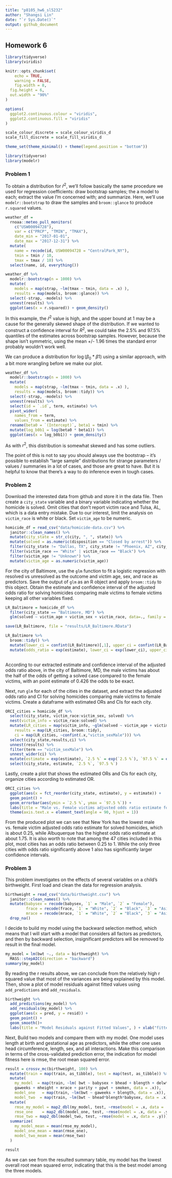 ```yaml
---
title: "p8105_hw6_sl5232"
author: "Shangsi Lin"
date: "`r Sys.Date()`"
output: github_document
---
```

## Homework 6
```r
library(tidyverse)
library(viridis)

knitr::opts_chunk$set(
	echo = TRUE,
	warning = FALSE,
	fig.width = 8, 
  fig.height = 6,
  out.width = "90%"
)

options(
  ggplot2.continuous.colour = "viridis",
  ggplot2.continuous.fill = "viridis"
)

scale_colour_discrete = scale_colour_viridis_d
scale_fill_discrete = scale_fill_viridis_d

theme_set(theme_minimal() + theme(legend.position = "bottom"))
```

```r
library(tidyverse)
library(modelr)
```

### Problem 1

To obtain a distribution for $\hat{r}^2$, we'll follow basically the same procedure we used for regression coefficients: draw bootstrap samples; the a model to each; extract the value I'm concerned with; and summarize. Here, we'll use `modelr::bootstrap` to draw the samples and `broom::glance` to produce `r.squared` values. 

```r
weather_df = 
  rnoaa::meteo_pull_monitors(
    c("USW00094728"),
    var = c("PRCP", "TMIN", "TMAX"), 
    date_min = "2017-01-01",
    date_max = "2017-12-31") %>%
  mutate(
    name = recode(id, USW00094728 = "CentralPark_NY"),
    tmin = tmin / 10,
    tmax = tmax / 10) %>%
  select(name, id, everything())
```


```r
weather_df %>% 
  modelr::bootstrap(n = 1000) %>% 
  mutate(
    models = map(strap, ~lm(tmax ~ tmin, data = .x) ),
    results = map(models, broom::glance)) %>% 
  select(-strap, -models) %>% 
  unnest(results) %>% 
  ggplot(aes(x = r.squared)) + geom_density()
```

In this example, the $\hat{r}^2$ value is high, and the upper bound at 1 may be a cause for the generally skewed shape of the distribution. If we wanted to construct a confidence interval for $R^2$, we could take the 2.5% and 97.5% quantiles of the estimates across bootstrap samples. However, because the shape isn't symmetric, using the mean +/- 1.96 times the standard error probably wouldn't work well.

We can produce a distribution for $\log(\beta_0 * \beta1)$ using a similar approach, with a bit more wrangling before we make our plot.

```r
weather_df %>% 
  modelr::bootstrap(n = 1000) %>% 
  mutate(
    models = map(strap, ~lm(tmax ~ tmin, data = .x) ),
    results = map(models, broom::tidy)) %>% 
  select(-strap, -models) %>% 
  unnest(results) %>% 
  select(id = `.id`, term, estimate) %>% 
  pivot_wider(
    names_from = term, 
    values_from = estimate) %>% 
  rename(beta0 = `(Intercept)`, beta1 = tmin) %>% 
  mutate(log_b0b1 = log(beta0 * beta1)) %>% 
  ggplot(aes(x = log_b0b1)) + geom_density()
```

As with $r^2$, this distribution is somewhat skewed and has some outliers. 

The point of this is not to say you should always use the bootstrap -- it's possible to establish "large sample" distributions for strange parameters / values / summaries in a lot of cases, and those are great to have. But it is helpful to know that there's a way to do inference even in tough cases. 

### Problem 2
Download the interested data from github and store it in the data file. Then create a `city_state` variable and a binary variable indicating whether the homicide is solved. Omit cities that don't report victim race and Tulsa, AL, which is a data entry mistake. Due to our interest, limit the analysis on `victim_race` is white or black. Set `victim_age` to be numeric.

```r
homicide_df = read_csv("data/homicide-data.csv") %>% 
  janitor::clean_names() %>% 
  mutate(city_state = str_c(city, ", ", state)) %>% 
  mutate(solved = as.numeric(disposition == "Closed by arrest")) %>% 
  filter(city_state != "Dallas, TX", city_state != "Phoenix, AZ", city_state != "Kansas City, MO", city_state != "Tulsa, AL") %>% 
  filter(victim_race == "White" | victim_race == "Black") %>% 
  filter(victim_age != "Unknown") %>% 
  mutate(victim_age = as.numeric(victim_age))
```

For the city of Baltimore, use the `glm` function to fit a logistic regression with resolved vs unresolved as the outcome and victim age, sex, and race as predictors. Save the output of `glm` as an R object and  apply `broom::tidy` to this object. Obtain the estimate and confidence interval of the adjusted odds ratio for solving homicides comparing male victims to female victims keeping all other variables fixed. 

```r
LR_Baltimore = homicide_df %>% 
  filter(city_state == "Baltimore, MD") %>% 
  glm(solved ~ victim_age + victim_sex + victim_race, data=., family = binomial())

save(LR_Baltimore, file = "results/LR_Baltimore.RData")

LR_Baltimore %>% 
  broom::tidy() %>% 
  mutate(lower_ci = confint(LR_Baltimore)[,1], upper_ci = confint(LR_Baltimore)[,2]) %>% 
  mutate(odds_ratio = exp(estimate), lower_ci = exp(lower_ci), upper_ci = exp(upper_ci))
  
```

According to our extracted estimate and confidence interval of the adjusted odds ratio above, in the city of Baltimore, MD, the male victims has about the half of the odds of getting a solved case compared to the female victims, with an point estimate of 0.426 the odds to be exact.

Next, run `glm` for each of the cities in the dataset, and extract the adjusted odds ratio and CI for solving homicides comparing male victims to female victims. Create a dataframe with estimated ORs and CIs for each city.

```r
ORCI_cities = homicide_df %>% 
  select(city_state, victim_race:victim_sex, solved) %>% 
  nest(victim_info = victim_race:solved) %>% 
  mutate(LR_cities = map(victim_info, ~glm(solved ~ victim_age + victim_sex + victim_race, family= binomial, data=.x)),
    results = map(LR_cities, broom::tidy),
    ci = map(LR_cities, ~confint(.x,"victim_sexMale"))) %>% 
  select(city_state,results,ci) %>% 
  unnest(results) %>% 
  filter(term == "victim_sexMale") %>% 
  unnest_wider(ci) %>% 
  mutate(estimate = exp(estimate), `2.5 %` = exp(`2.5 %`), `97.5 %` = exp(`97.5 %`)) %>% 
  select(city_state, estimate, `2.5 %`, `97.5 %`)
```

Lastly, create a plot that shows the estimated ORs and CIs for each city, organize cities according to estimated OR.

```r
ORCI_cities %>% 
  ggplot(aes(x = fct_reorder(city_state, estimate), y = estimate)) + 
  geom_point() +
  geom_errorbar(aes(ymin = `2.5 %`, ymax = `97.5 %`)) +
  labs(title = "Male vs. Female victims adjusted odds ratio estimate for solved homicides across America") + xlab("City, State") + ylab("Estimated Odds Ratio") +
  theme(axis.text.x = element_text(angle = 90, hjust = 1))
```

From the produced plot we can see that New York has the lowest male vs. female victim adjusted odds ratio estimate for solved homicides, which is about 0.25, while Albuquerque has the highest odds ratio estimate at about 1.75. It is also worth to note that among the 47 cities included in this plot, most cities has an odds ratio between 0.25 to 1. While the only three cities with odds ratio significantly above 1 also has significantly larger confidence intervals.

### Problem 3

This problem investigates on the effects of several variables on a child's birthweight. First load and clean the data for regression analysis.

```r
birthweight = read_csv("data/birthweight.csv") %>% 
  janitor::clean_names() %>% 
  mutate(babysex = recode(babysex, `1` = "Male", `2` = "Female"),
         frace = recode(frace, `1` = "White", `2` = "Black", `3` = "Asian", `4` = "Puerto Rican", `8` = "Other", `9` = "Unknown"),
         mrace = recode(mrace, `1` = "White", `2` = "Black", `3` = "Asian", `4` = "Puerto Rican", `8` = "Other")) %>% 
  drop_na()
```

I decide to build my model using the backward selection method, which means that I will start with a model that considers all factors as predictors, and then by backward selection, insignificant predictors will be removed to result in the final model.

```r
my_model = lm(bwt ~., data = birthweight) %>% 
  MASS::stepAIC(direction = "backward")
summary(my_model)
```

By reading the r results above, we can conclude from the relatively high r squared value that most of the variances are being explained by this model. Then, show a plot of model residuals against fitted values using `add_predictions` and `add_residuals`.

```r
birthweight %>% 
  add_predictions(my_model) %>% 
  add_residuals(my_model) %>% 
  ggplot(aes(x = pred, y = resid)) + 
  geom_point() + 
  geom_smooth()+
  labs(title = "Model Residuals against Fitted Values", ) + xlab("fitted value") + ylab("residual")
```

Next, Build two models and compare them with my model. One model uses length at birth and gestational age as predictors, while the other one uses head circumference, length, sex, and all interactions. Make this comparison in terms of the cross-validated prediction error, the indication for model fitness here is rmse, the root mean squared error.

```r
result = crossv_mc(birthweight, 100) %>% 
  mutate(train = map(train, as_tibble), test = map(test, as_tibble)) %>% 
  mutate(
    my_model  = map(train, ~lm( bwt ~ babysex + bhead + blength + delwt + fincome + 
    gaweeks + mheight + mrace + parity + ppwt + smoken, data = .x)),
    model_one   = map(train, ~lm(bwt ~ gaweeks + blength, data = .x)),
    model_two  = map(train, ~lm(bwt ~ bhead*blength*babysex, data = .x))) %>% 
  mutate(
    rmse_my_model = map2_dbl(my_model, test, ~rmse(model = .x, data = .y)),
    rmse_one    = map2_dbl(model_one, test, ~rmse(model = .x, data = .y)),
    rmse_two = map2_dbl(model_two, test, ~rmse(model = .x, data = .y))) %>% 
  summarize(
    my_model_mean = mean(rmse_my_model),
    model_one_mean = mean(rmse_one),
    model_two_meam = mean(rmse_two)
  )

result
```

As we can see from the resulted summary table, my model has the lowest overall root mean squared error, indicating that this is the best model among the three models. 